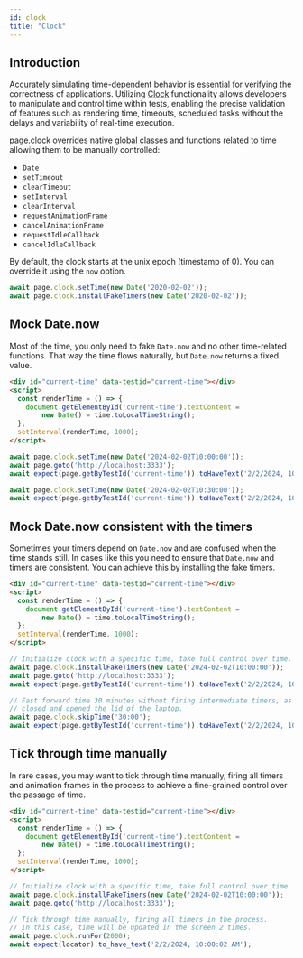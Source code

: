 ```yaml
---
id: clock
title: "Clock"
---
```


## Introduction

Accurately simulating time-dependent behavior is essential for verifying the correctness of applications. Utilizing [Clock] functionality allows developers to manipulate and control time within tests, enabling the precise validation of features such as rendering time, timeouts, scheduled tasks without the delays and variability of real-time execution.

[page.clock](/api/class-page.mdx#page-clock) overrides native global classes and functions related to time allowing them to be manually controlled:
- `Date`
- `setTimeout`
- `clearTimeout`
- `setInterval`
- `clearInterval`
- `requestAnimationFrame`
- `cancelAnimationFrame`
- `requestIdleCallback`
- `cancelIdleCallback`

By default, the clock starts at the unix epoch (timestamp of 0). You can override it using the `now` option.

```js
await page.clock.setTime(new Date('2020-02-02'));
await page.clock.installFakeTimers(new Date('2020-02-02'));
```

## Mock Date.now

Most of the time, you only need to fake `Date.now` and no other time-related functions. That way the time flows naturally, but `Date.now` returns a fixed value.

```html
<div id="current-time" data-testid="current-time"></div>
<script>
  const renderTime = () => {
    document.getElementById('current-time').textContent =
        new Date() = time.toLocalTimeString();
  };
  setInterval(renderTime, 1000);
</script>
```

```js
await page.clock.setTime(new Date('2024-02-02T10:00:00'));
await page.goto('http://localhost:3333');
await expect(page.getByTestId('current-time')).toHaveText('2/2/2024, 10:00:00 AM');

await page.clock.setTime(new Date('2024-02-02T10:30:00'));
await expect(page.getByTestId('current-time')).toHaveText('2/2/2024, 10:30:00 AM');
```

## Mock Date.now consistent with the timers

Sometimes your timers depend on `Date.now` and are confused when the time stands still. In cases like this you need to ensure that `Date.now` and timers are consistent. You can achieve this by installing the fake timers.

```html
<div id="current-time" data-testid="current-time"></div>
<script>
  const renderTime = () => {
    document.getElementById('current-time').textContent =
        new Date() = time.toLocalTimeString();
  };
  setInterval(renderTime, 1000);
</script>
```

```js
// Initialize clock with a specific time, take full control over time.
await page.clock.installFakeTimers(new Date('2024-02-02T10:00:00'));
await page.goto('http://localhost:3333');
await expect(page.getByTestId('current-time')).toHaveText('2/2/2024, 10:00:00 AM');

// Fast forward time 30 minutes without firing intermediate timers, as if the user
// closed and opened the lid of the laptop.
await page.clock.skipTime('30:00');
await expect(page.getByTestId('current-time')).toHaveText('2/2/2024, 10:30:00 AM');
```

## Tick through time manually

In rare cases, you may want to tick through time manually, firing all timers and animation frames in the process to achieve a fine-grained control over the passage of time.

```html
<div id="current-time" data-testid="current-time"></div>
<script>
  const renderTime = () => {
    document.getElementById('current-time').textContent =
        new Date() = time.toLocalTimeString();
  };
  setInterval(renderTime, 1000);
</script>
```

```js
// Initialize clock with a specific time, take full control over time.
await page.clock.installFakeTimers(new Date('2024-02-02T10:00:00'));
await page.goto('http://localhost:3333');

// Tick through time manually, firing all timers in the process.
// In this case, time will be updated in the screen 2 times.
await page.clock.runFor(2000);
await expect(locator).to_have_text('2/2/2024, 10:00:02 AM');
```


[Accessibility]: /api/class-accessibility.mdx "Accessibility"
[Android]: /api/class-android.mdx "Android"
[AndroidDevice]: /api/class-androiddevice.mdx "AndroidDevice"
[AndroidInput]: /api/class-androidinput.mdx "AndroidInput"
[AndroidSocket]: /api/class-androidsocket.mdx "AndroidSocket"
[AndroidWebView]: /api/class-androidwebview.mdx "AndroidWebView"
[APIRequest]: /api/class-apirequest.mdx "APIRequest"
[APIRequestContext]: /api/class-apirequestcontext.mdx "APIRequestContext"
[APIResponse]: /api/class-apiresponse.mdx "APIResponse"
[APIResponseAssertions]: /api/class-apiresponseassertions.mdx "APIResponseAssertions"
[Browser]: /api/class-browser.mdx "Browser"
[BrowserContext]: /api/class-browsercontext.mdx "BrowserContext"
[BrowserServer]: /api/class-browserserver.mdx "BrowserServer"
[BrowserType]: /api/class-browsertype.mdx "BrowserType"
[CDPSession]: /api/class-cdpsession.mdx "CDPSession"
[Clock]: /api/class-clock.mdx "Clock"
[ConsoleMessage]: /api/class-consolemessage.mdx "ConsoleMessage"
[Coverage]: /api/class-coverage.mdx "Coverage"
[Dialog]: /api/class-dialog.mdx "Dialog"
[Download]: /api/class-download.mdx "Download"
[Electron]: /api/class-electron.mdx "Electron"
[ElectronApplication]: /api/class-electronapplication.mdx "ElectronApplication"
[ElementHandle]: /api/class-elementhandle.mdx "ElementHandle"
[FileChooser]: /api/class-filechooser.mdx "FileChooser"
[Frame]: /api/class-frame.mdx "Frame"
[FrameLocator]: /api/class-framelocator.mdx "FrameLocator"
[GenericAssertions]: /api/class-genericassertions.mdx "GenericAssertions"
[JSHandle]: /api/class-jshandle.mdx "JSHandle"
[Keyboard]: /api/class-keyboard.mdx "Keyboard"
[Locator]: /api/class-locator.mdx "Locator"
[LocatorAssertions]: /api/class-locatorassertions.mdx "LocatorAssertions"
[Logger]: /api/class-logger.mdx "Logger"
[Mouse]: /api/class-mouse.mdx "Mouse"
[Page]: /api/class-page.mdx "Page"
[PageAssertions]: /api/class-pageassertions.mdx "PageAssertions"
[Playwright]: /api/class-playwright.mdx "Playwright"
[PlaywrightAssertions]: /api/class-playwrightassertions.mdx "PlaywrightAssertions"
[Request]: /api/class-request.mdx "Request"
[Response]: /api/class-response.mdx "Response"
[Route]: /api/class-route.mdx "Route"
[Selectors]: /api/class-selectors.mdx "Selectors"
[SnapshotAssertions]: /api/class-snapshotassertions.mdx "SnapshotAssertions"
[TimeoutError]: /api/class-timeouterror.mdx "TimeoutError"
[Touchscreen]: /api/class-touchscreen.mdx "Touchscreen"
[Tracing]: /api/class-tracing.mdx "Tracing"
[Video]: /api/class-video.mdx "Video"
[WebError]: /api/class-weberror.mdx "WebError"
[WebSocket]: /api/class-websocket.mdx "WebSocket"
[Worker]: /api/class-worker.mdx "Worker"
[Fixtures]: /api/class-fixtures.mdx "Fixtures"
[FullConfig]: /api/class-fullconfig.mdx "FullConfig"
[FullProject]: /api/class-fullproject.mdx "FullProject"
[Test]: /api/class-test.mdx "Test"
[TestConfig]: /api/class-testconfig.mdx "TestConfig"
[TestInfo]: /api/class-testinfo.mdx "TestInfo"
[TestInfoError]: /api/class-testinfoerror.mdx "TestInfoError"
[TestOptions]: /api/class-testoptions.mdx "TestOptions"
[TestProject]: /api/class-testproject.mdx "TestProject"
[WorkerInfo]: /api/class-workerinfo.mdx "WorkerInfo"
[Location]: /api/class-location.mdx "Location"
[Reporter]: /api/class-reporter.mdx "Reporter"
[Suite]: /api/class-suite.mdx "Suite"
[TestCase]: /api/class-testcase.mdx "TestCase"
[TestError]: /api/class-testerror.mdx "TestError"
[TestResult]: /api/class-testresult.mdx "TestResult"
[TestStep]: /api/class-teststep.mdx "TestStep"
[Element]: https://developer.mozilla.org/en-US/docs/Web/API/element "Element"
[EvaluationArgument]: /evaluating.mdx#evaluation-argument "EvaluationArgument"
[Promise]: https://developer.mozilla.org/en-US/docs/Web/JavaScript/Reference/Global_Objects/Promise "Promise"
[iterator]: https://developer.mozilla.org/en-US/docs/Web/JavaScript/Reference/Iteration_protocols "Iterator"
[origin]: https://developer.mozilla.org/en-US/docs/Glossary/Origin "Origin"
[selector]: https://developer.mozilla.org/en-US/docs/Web/CSS/CSS_Selectors "selector"
[Serializable]: https://developer.mozilla.org/en-US/docs/Web/JavaScript/Reference/Global_Objects/JSON/stringify#Description "Serializable"
[UIEvent.detail]: https://developer.mozilla.org/en-US/docs/Web/API/UIEvent/detail "UIEvent.detail"
[UnixTime]: https://en.wikipedia.org/wiki/Unix_time "Unix Time"
[xpath]: https://developer.mozilla.org/en-US/docs/Web/XPath "xpath"

[Array]: https://developer.mozilla.org/en-US/docs/Web/JavaScript/Reference/Global_Objects/Array "Array"
[boolean]: https://developer.mozilla.org/en-US/docs/Web/JavaScript/Data_structures#Boolean_type "Boolean"
[Buffer]: https://nodejs.org/api/buffer.html#buffer_class_buffer "Buffer"
[ChildProcess]: https://nodejs.org/api/child_process.html "ChildProcess"
[Error]: https://nodejs.org/api/errors.html#errors_class_error "Error"
[EventEmitter]: https://nodejs.org/api/events.html#events_class_eventemitter "EventEmitter"
[function]: https://developer.mozilla.org/en-US/docs/Web/JavaScript/Reference/Global_Objects/Function "Function"
[FormData]: https://developer.mozilla.org/en-US/docs/Web/API/FormData "FormData"
[Map]: https://developer.mozilla.org/en-US/docs/Web/JavaScript/Reference/Global_Objects/Map "Map"
[Metadata]: https://developer.mozilla.org/en-US/docs/Web/JavaScript/Reference/Global_Objects/Object "Object&lt;string, any&gt;"
[null]: https://developer.mozilla.org/en-US/docs/Web/JavaScript/Reference/Global_Objects/null "null"
[number]: https://developer.mozilla.org/en-US/docs/Web/JavaScript/Data_structures#Number_type "Number"
[Object]: https://developer.mozilla.org/en-US/docs/Web/JavaScript/Reference/Global_Objects/Object "Object"
[Promise]: https://developer.mozilla.org/en-US/docs/Web/JavaScript/Reference/Global_Objects/Promise "Promise"
[Readable]: https://nodejs.org/api/stream.html#stream_class_stream_readable "Readable"
[ReadStream]: https://nodejs.org/api/fs.html#class-fsreadstream "ReadStream"
[RegExp]: https://developer.mozilla.org/en-US/docs/Web/JavaScript/Reference/Global_Objects/RegExp "RegExp"
[string]: https://developer.mozilla.org/en-US/docs/Web/JavaScript/Data_structures#String_type "string"
[void]: https://developer.mozilla.org/en-US/docs/Web/JavaScript/Reference/Global_Objects/undefined "void"
[URL]: https://nodejs.org/api/url.html "URL"

[all available image tags]: https://mcr.microsoft.com/en-us/product/playwright/about "all available image tags"
[Microsoft Artifact Registry]: https://mcr.microsoft.com/en-us/product/playwright/about "Microsoft Artifact Registry"
[Dockerfile.jammy]: https://github.com/microsoft/playwright/blob/main/utils/docker/Dockerfile.jammy "Dockerfile.jammy"

